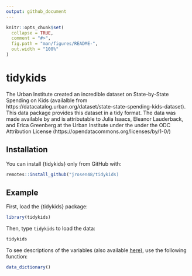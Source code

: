 ```yaml
---
output: github_document
---
```


<!-- README.md is generated from README.Rmd. Please edit that file -->

```r
knitr::opts_chunk$set(
  collapse = TRUE,
  comment = "#>",
  fig.path = "man/figures/README-",
  out.width = "100%"
)
```

# tidykids

<!-- badges: start -->
<!-- badges: end -->

The Urban Institute created an incredible dataset on State-by-State Spending on Kids (availalble from https://datacatalog.urban.org/dataset/state-state-spending-kids-dataset). This data package provides this dataset in a tidy format. The data was made available by and is attributable to Julia Isaacs, Eleanor Lauderback, and Erica Greenberg at the Urban Institute under the under the ODC Attribution License (https://opendatacommons.org/licenses/by/1-0/)

## Installation

You can install {tidykids} only from GitHub with:

``` r
remotes::install_github("jrosen48/tidykids)
```

## Example

First, load the {tidykids} package:

```r
library(tidykids)
```

Then, type `tidykids` to load the data:

```r
tidykids
```

To see descriptions of the variables (also available [here](https://datacatalog.urban.org/sites/default/files/data-dictionary-files/State-by-State%20Spending%20on%20Kids%20Data%20Dictionary%20File_0.xlsx)), use the following function:

```r
data_dictionary()
```
